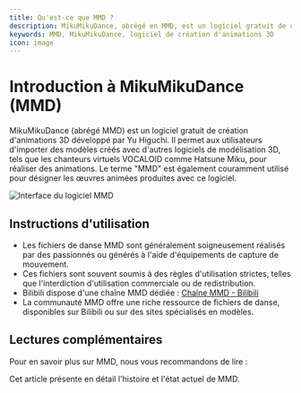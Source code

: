 ```yaml
---
title: Qu'est-ce que MMD ?
description: MikuMikuDance, abrégé en MMD, est un logiciel gratuit de création d'animations 3D.
keywords: MMD, MikuMikuDance, logiciel de création d'animations 3D
icon: image
---
```


# Introduction à MikuMikuDance (MMD)

MikuMikuDance (abrégé MMD) est un logiciel gratuit de création d'animations 3D développé par Yu Higuchi. Il permet aux utilisateurs d'importer des modèles créés avec d'autres logiciels de modélisation 3D, tels que les chanteurs virtuels VOCALOID comme Hatsune Miku, pour réaliser des animations. Le terme "MMD" est également couramment utilisé pour désigner les œuvres animées produites avec ce logiciel.

<Frame>
  <img src="https://oss.vidol.chat/mikumikudance.png" alt="Interface du logiciel MMD" />
</Frame>

## Instructions d'utilisation

- Les fichiers de danse MMD sont généralement soigneusement réalisés par des passionnés ou générés à l'aide d'équipements de capture de mouvement.
- Ces fichiers sont souvent soumis à des règles d'utilisation strictes, telles que l'interdiction d'utilisation commerciale ou de redistribution.
- Bilibili dispose d'une chaîne MMD dédiée : [Chaîne MMD - Bilibili](https://www.bilibili.com/v/channel/1126/?tab=featured)
- La communauté MMD offre une riche ressource de fichiers de danse, disponibles sur Bilibili ou sur des sites spécialisés en modèles.

## Lectures complémentaires

Pour en savoir plus sur MMD, nous vous recommandons de lire :

<Card title="Un aperçu de l'évolution de MMD" icon="book" href="https://www.gcores.com/articles/23767">
  Cet article présente en détail l'histoire et l'état actuel de MMD.
</Card>

